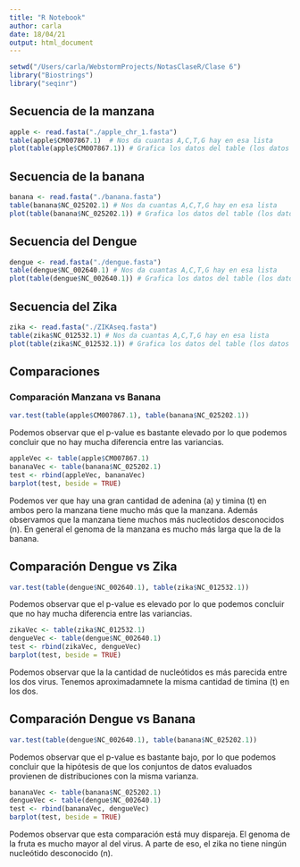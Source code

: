 ```yaml
---
title: "R Notebook"
author: carla
date: 18/04/21
output: html_document
---
```


```r
setwd("/Users/carla/WebstormProjects/NotasClaseR/Clase 6")
library("Biostrings")
library("seqinr")
```

## Secuencia de la manzana
```r
apple <- read.fasta("./apple_chr_1.fasta")
table(apple$CM007867.1)  # Nos da cuantas A,C,T,G hay en esa lista
plot(table(apple$CM007867.1)) # Grafica los datos del table (los datos de A,C,T,G en x, cantidad en x)
```

## Secuencia de la banana
```r
banana <- read.fasta("./banana.fasta")
table(banana$NC_025202.1) # Nos da cuantas A,C,T,G hay en esa lista
plot(table(banana$NC_025202.1)) # Grafica los datos del table (los datos de A,C,T,G en x, cantidad en x)
```



## Secuencia del Dengue
```r
dengue <- read.fasta("./dengue.fasta")
table(dengue$NC_002640.1) # Nos da cuantas A,C,T,G hay en esa lista
plot(table(dengue$NC_002640.1)) # Grafica los datos del table (los datos de A,C,T,G en x, cantidad en x)
```


## Secuencia del Zika
```r
zika <- read.fasta("./ZIKAseq.fasta")
table(zika$NC_012532.1) # Nos da cuantas A,C,T,G hay en esa lista
plot(table(zika$NC_012532.1)) # Grafica los datos del table (los datos de A,C,T,G en x, cantidad en x)
```

## Comparaciones

### Comparación Manzana vs Banana
```r
var.test(table(apple$CM007867.1), table(banana$NC_025202.1))
```
Podemos observar que el p-value es bastante elevado por lo que podemos concluir que no hay mucha diferencia entre las variancias.

```r
appleVec <- table(apple$CM007867.1)
bananaVec <- table(banana$NC_025202.1)
test <- rbind(appleVec, bananaVec)
barplot(test, beside = TRUE)
```

Podemos ver que hay una gran cantidad de adenina (a) y timina (t) en ambos pero la manzana tiene mucho más que la manzana. Además observamos que la manzana tiene muchos más nucleotidos desconocidos (n). En general el genoma de la manzana es mucho más larga que la de la banana.

## Comparación Dengue vs Zika
```r
var.test(table(dengue$NC_002640.1), table(zika$NC_012532.1))
```

Podemos observar que el p-value es elevado por lo que podemos concluir que no hay mucha diferencia entre las variancias.

```r
zikaVec <- table(zika$NC_012532.1)
dengueVec <- table(dengue$NC_002640.1)
test <- rbind(zikaVec, dengueVec)
barplot(test, beside = TRUE)
```


Podemos observar que la la cantidad de nucleótidos es más parecida entre los dos virus. Tenemos aproximadamnete la misma cantidad de timina (t) en los dos.

## Comparación Dengue vs Banana
```r
var.test(table(dengue$NC_002640.1), table(banana$NC_025202.1))
```

Podemos observar que el p-value es bastante bajo, por lo que podemos concluir que la hipótesis de que los conjuntos de datos evaluados provienen de distribuciones con la misma varianza.

```r
bananaVec <- table(banana$NC_025202.1)
dengueVec <- table(dengue$NC_002640.1)
test <- rbind(bananaVec, dengueVec)
barplot(test, beside = TRUE)
```


Podemos observar que esta comparación está muy dispareja. El genoma de la fruta es mucho mayor al del virus. A parte de eso, el zika no tiene ningún nucleótido desconocido (n).
